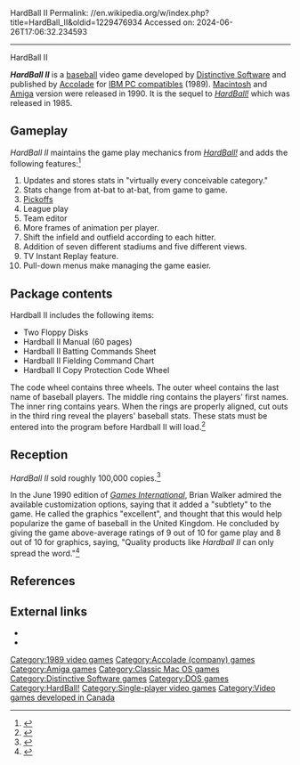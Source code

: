 HardBall II
Permalink: //en.wikipedia.org/w/index.php?title=HardBall_II&oldid=1229476934
Accessed on: 2024-06-26T17:06:32.234593



------
HardBall II
{{Short description|1989 video game}}
{{Infobox video game
| title          = HardBall II
| image          = HardBall II cover.jpg
| caption        = 
| developer      = [[Distinctive Software]]
| publisher      = [[Accolade (company)|Accolade]]
| designer       = [[Don Mattrick]]<br>Rick Friesen<br>[[Chris Taylor (video game designer)|Chris Taylor]]
| programmer     = Chris Taylor<br>Rick Friesen
| artist         = Tony Lee
| composer       = Krisjan Hatlelid<br>Bernie Vachon
| series         = 
| engine         = 
| released       = '''1989:''' IBM PC<br>'''1990:''' Amiga, Mac
| genre          = [[Sports game|Sports]]
| modes          = [[Single-player video game|Single-player]]
| platforms      = [[DOS]], [[Amiga]], [[Macintosh]]
}}

'''''HardBall II''''' is a [[baseball]] video game developed by [[Distinctive Software]] and published by [[Accolade (company)|Accolade]] for [[IBM PC compatible]]s (1989). [[Macintosh]] and [[Amiga]] version were released in 1990. It is the sequel to ''[[HardBall!]]'' which was released in 1985.

==Gameplay==
''HardBall II'' maintains the game play mechanics from ''[[HardBall!]]'' and adds the following features:<ref name="BOX">{{cite web|url=http://imgur.com/s0LAnzl|title=Hardball II Box}}</ref>

#Updates and stores stats in "virtually every conceivable category."
#Stats change from at-bat to at-bat, from game to game.
#[[Pickoff]]s
#League play
#Team editor
#More frames of animation per player.
#Shift the infield and outfield according to each hitter.
#Addition of seven different stadiums and five different views.
#TV Instant Replay feature.
#Pull-down menus make managing the game easier.

==Package contents==
Hardball II includes the following items:
* Two Floppy Disks
* Hardball II Manual (60 pages)
* Hardball II Batting Commands Sheet
* Hardball II Fielding Command Chart
* Hardball II Copy Protection Code Wheel
The code wheel contains three wheels. The outer wheel contains the last name of baseball players. The middle ring contains the players' first names. The inner ring contains years. When the rings are properly aligned, cut outs in the third ring reveal the players' baseball stats. These stats must be entered into the program before Hardball II will load.<ref name="CodeWheel">{{cite web|url=http://imgur.com/5vGJQKS|title=Hardball II Code Wheel}}</ref>

==Reception==
''HardBall II'' sold roughly 100,000 copies.<ref name=sages>{{cite book | author=Saltzman, Marc | title=Game Design: Secrets of the Sages, Second Edition | date=May 18, 2000 | publisher=[[Brady Games]] | isbn=1566869870 | page=[https://archive.org/details/gamedesign00marc/page/425 425] | url-access=registration | url=https://archive.org/details/gamedesign00marc/page/425 }}</ref>

In the June 1990 edition of ''[[Games International]]'', Brian Walker admired the available customization options, saying that it added a "subtlety" to the game. He called the graphics "excellent", and thought that this would help popularize the game of baseball in the United Kingdom. He concluded by giving the game above-average ratings of 9 out of 10 for game play and 8 out of 10 for graphics, saying, "Quality products like ''Hardball II'' can only spread the word."<ref name=gi>{{cite magazine|last=Walker|first=Brian| date=June 1990 |title=Computer Games|journal=[[Games International]]| issue=15|pages=50}}</ref>

==References==
{{Reflist}}

==External links==
* {{abime|id=660}}
* {{moby game|id=/hardball-ii|name=''HardBall II''}}

{{HardBall series}}

{{DEFAULTSORT:HardBall 02}}
[[Category:1989 video games]]
[[Category:Accolade (company) games]]
[[Category:Amiga games]]
[[Category:Classic Mac OS games]]
[[Category:Distinctive Software games]]
[[Category:DOS games]]
[[Category:HardBall!]]
[[Category:Single-player video games]]
[[Category:Video games developed in Canada]]